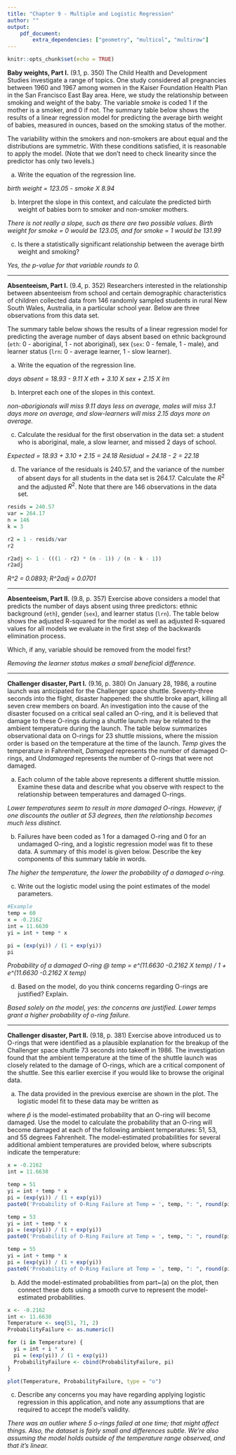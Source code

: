 ---
title: "Chapter 9 - Multiple and Logistic Regression"
author: ""
output:
    pdf_document:
        extra_dependencies: ["geometry", "multicol", "multirow"]
---

```{r setup, include=FALSE}
knitr::opts_chunk$set(echo = TRUE)
```

**Baby weights, Part I.** (9.1, p. 350) The Child Health and Development Studies investigate a range of topics. One study considered all pregnancies between 1960 and 1967 among women in the Kaiser Foundation Health Plan in the San Francisco East Bay area. Here, we study the relationship between smoking and weight of the baby. The variable *smoke* is coded 1 if the mother is a smoker, and 0 if not. The summary table below shows the results of a linear regression model for predicting the average birth weight of babies, measured in ounces, based on the smoking status of the mother.

\begin{center}
\begin{tabular}{rrrrr}
  \hline
            & Estimate  & Std. Error  & t value   & Pr($>$$|$t$|$) \\ 
  \hline
(Intercept) & 123.05    & 0.65        & 189.60    & 0.0000 \\ 
smoke       & -8.94     & 1.03        & -8.65     & 0.0000 \\ 
  \hline
\end{tabular}
\end{center}

The variability within the smokers and non-smokers are about equal and the 
distributions are symmetric. With these conditions satisfied, it is reasonable 
to apply the model. (Note that we don't need to check linearity since the 
predictor has only two levels.)

(a) Write the equation of the regression line.

*birth weight = 123.05 - smoke X 8.94*

(b) Interpret the slope in this context, and calculate the predicted birth 
weight of babies born to smoker and non-smoker mothers.

*There is not really a slope, such as there are two possible values.  Birth weight for smoke = 0 would be 123.05, and for smoke = 1 would be 131.99*

(c) Is there a statistically significant relationship between the average birth weight and smoking?

*Yes, the p-value for that variable rounds to 0.*



--------------------------------------------------------------------------------

\clearpage

**Absenteeism, Part I.**  (9.4, p. 352) Researchers interested in the relationship between absenteeism from school and certain demographic characteristics of children collected data from 146 randomly sampled students in rural New South Wales, Australia, in a particular school year. Below are three observations from this data set. 

\begin{center}
\begin{tabular}{r c c c c}
  \hline
 	  & eth 	& sex 	& lrn 	& days \\   
  \hline
1 	& 0 		& 1 		& 1 		&   2 \\ 
2 	& 0 		& 1 		& 1 		&  11 \\ 
$\vdots$ & $\vdots$ & $\vdots$ & $\vdots$ & $\vdots$ \\ 
146 & 1 		& 0 		& 0 		&  37 \\ 
  \hline
\end{tabular}
\end{center}

The summary table below shows the results of a linear regression model for predicting the average number of days absent based on ethnic background (`eth`: 0 - aboriginal, 1 - not aboriginal), sex (`sex`: 0 - female, 1 - male), and learner status (`lrn`: 0 - average learner, 1 - slow learner).

\begin{center}
\begin{tabular}{rrrrr}
  \hline
            & Estimate  & Std. Error  & t value   & Pr($>$$|$t$|$) \\ 
  \hline
(Intercept) & 18.93     & 2.57        & 7.37      & 0.0000 \\ 
eth         & -9.11     & 2.60        & -3.51     & 0.0000 \\ 
sex         & 3.10      & 2.64        & 1.18      & 0.2411 \\ 
lrn         & 2.15      & 2.65        & 0.81      & 0.4177 \\ 
  \hline
\end{tabular}
\end{center}

(a) Write the equation of the regression line.

*days absent = 18.93 - 9.11 X eth + 3.10 X sex + 2.15 X lrn*


(b) Interpret each one of the slopes in this context.

*non-aborigionals will miss 9.11 days less on average, males will miss 3.1 days more on average, and slow-learners will miss 2.15 days more on average.*


(c) Calculate the residual for the first observation in the data set: a student who is aboriginal, male, a slow learner, and missed 2 days of school.

*Expected = 18.93 + 3.10 + 2.15 = 24.18*
*Residual =  24.18 - 2 = 22.18*


(d) The variance of the residuals is 240.57, and the variance of the number of 
absent days for all students in the data set is 264.17. Calculate the $R^2$ and 
the adjusted $R^2$. Note that there are 146 observations in the data set.

```{r}
resids = 240.57
var = 264.17
n = 146
k = 3

r2 = 1 - resids/var
r2

r2adj <- 1 - (((1 - r2) * (n - 1)) / (n - k - 1))
r2adj
```

*R^2 = 0.0893;     R^2adj = 0.0701*



--------------------------------------------------------------------------------

\clearpage

**Absenteeism, Part II.** (9.8, p. 357) Exercise above considers a model that predicts the number of days absent using three predictors: ethnic background (`eth`), gender (`sex`), and learner status (`lrn`). The table below shows the adjusted R-squared for the model as well as adjusted R-squared values for all models we evaluate in the first step of the backwards elimination process. 

\begin{center}
\begin{tabular}{rlr}
  \hline
  & Model               & Adjusted $R^2$ \\ 
  \hline
1 & Full model          & 0.0701 \\ 
2 & No ethnicity        & -0.0033 \\ 
3 & No sex              & 0.0676 \\ 
4 & No learner status   & 0.0723 \\ 
  \hline
\end{tabular}
\end{center}

Which, if any, variable should be removed from the model first?

*Removing the learner status makes a small beneficial difference.*




--------------------------------------------------------------------------------

\clearpage

**Challenger disaster, Part I.** (9.16, p. 380) On January 28, 1986, a routine launch was anticipated for the Challenger space shuttle. Seventy-three seconds into the flight, disaster happened: the shuttle broke apart, killing all seven crew members on board. An investigation into the cause of the disaster focused on a critical seal called an O-ring, and it is believed that damage to these O-rings during a shuttle launch may be related to the ambient temperature during the launch. The table below summarizes observational data on O-rings for 23 shuttle missions, where the mission order is based on the temperature at the time of the launch. *Temp* gives the temperature in Fahrenheit, *Damaged* represents the number of damaged O-rings, and *Undamaged* represents the number of O-rings that were not damaged.

\begin{center}
\begin{tabular}{l rrrrr rrrrr rrrrr rrrrr rrr}
\hline
\vspace{-3.1mm} \\
Shuttle Mission   & 1  & 2 & 3 & 4 & 5 & 6 & 7 & 8 & 9 & 10 & 11 & 12 \\
\hline
\vspace{-3.1mm} \\
Temperature       & 53 & 57 & 58 & 63 & 66 & 67 & 67 & 67 & 68 & 69 & 70 & 70  \\
Damaged           & 5  & 1 & 1 & 1 & 0 & 0 & 0 & 0 & 0 & 0 & 1 & 0 \\
Undamaged         & 1  & 5 & 5 & 5 & 6 & 6 & 6 & 6 & 6 & 6 & 5 & 6 \\
\hline
\\ 
\cline{1-12}
\vspace{-3.1mm} \\
Shuttle Mission   & 13 & 14 & 15 & 16 & 17 & 18 & 19 & 20 & 21 & 22 & 23 \\
\cline{1-12}
\vspace{-3.1mm} \\
Temperature       & 70 & 70 & 72 & 73 & 75 & 75 & 76 & 76 & 78 & 79 & 81 \\
Damaged           & 1  & 0 & 0 & 0 & 0 & 1 & 0 & 0 & 0 & 0 & 0 \\
Undamaged         & 5  & 6 & 6 & 6 & 6 & 5 & 6 & 6 & 6 & 6 & 6 \\
\cline{1-12}
\end{tabular}
\end{center}

(a) Each column of the table above represents a different shuttle mission. Examine these data and describe what you observe with respect to the relationship between temperatures and damaged O-rings.

*Lower temperatures seem to result in more damaged O-rings.  However, if one discounts the outlier at 53 degrees, then the relationship becomes much less distinct.*


(b) Failures have been coded as 1 for a damaged O-ring and 0 for an undamaged O-ring, and a logistic regression model was fit to these data. A summary of this model is given below. Describe the key components of this summary table in words.

*The higher the temperature, the lower the probability of a damaged o-ring.*


\begin{center}
\begin{tabular}{rrrrr}
  \hline
            & Estimate & Std. Error & z value   & Pr($>$$|$z$|$) \\ 
  \hline
(Intercept) & 11.6630  & 3.2963     & 3.54      & 0.0004 \\ 
Temperature & -0.2162  & 0.0532     & -4.07     & 0.0000 \\ 
  \hline
\end{tabular}
\end{center}


(c) Write out the logistic model using the point estimates of the model parameters.

```{r}
#Example
temp = 60
x = -0.2162
int = 11.6630
yi = int + temp * x

pi = (exp(yi)) / (1 + exp(yi))
pi
```

*Probability of a damaged O-ring @ temp = e^(11.6630 -0.2162 X temp) / 1 + e^(11.6630 -0.2162 X temp)*


(d) Based on the model, do you think concerns regarding O-rings are justified? Explain.

*Based solely on the model, yes: the concerns are justified.  Lower temps grant a higher probability of o-ring failure.*





--------------------------------------------------------------------------------

\clearpage

**Challenger disaster, Part II.** (9.18, p. 381) Exercise above introduced us to O-rings that were identified as a plausible explanation for the breakup of the Challenger space shuttle 73 seconds into takeoff in 1986. The investigation found that the ambient temperature at the time of the shuttle launch was closely related to the damage of O-rings, which are a critical component of the shuttle. See this earlier exercise if you would like to browse the original data.

\begin{center}
```{r, echo=FALSE, message=FALSE, warning=FALSE, fig.show="hold", out.width="50%", fig.height=4}
library(openintro)
# load data ---------------------------------------------------------
if(!file.exists('orings.rda')) {
	download.file('https://github.com/jbryer/DATA606Fall2019/blob/master/course_data/orings.rda?raw=true',
				  'orings.rda')
}
load("orings.rda")
set.seed(17)
# plot probability of damage vs. temperature ------------------------
these <- orings[,1] %in% c(67, 70, 76)
plot(orings[,1] + 
       c(rep(0, 5), c(-0.1, 0, 0.1), 0, 0, -0.07, -0.07, 0.07, 0.07, 
         rep(0, 4), -0.07, 0.07, 0, 0, 0), 
     orings[,2]/6, 
     xlab = "", ylab = "Probability of damage", 
     xlim = c(50, 82), ylim = c(0,1), 
     col = COL[1,2], pch = 19)
mtext("Temperature (Fahrenheit)", 1, 2)
# probability calculations ------------------------------------------
temperature <- c(51, 53, 55)
logitp <- 11.6630 - 0.2162 * temperature
p <- exp(logitp) / (1+exp(logitp))
```
\end{center}

(a) The data provided in the previous exercise are shown in the plot. The logistic model fit to these data may be written as
\begin{align*}
\log\left( \frac{\hat{p}}{1 - \hat{p}} \right) = 11.6630 - 0.2162\times Temperature
\end{align*}

where $\hat{p}$ is the model-estimated probability that an O-ring will become damaged. Use the model to calculate the probability that an O-ring will become damaged at each of the following ambient temperatures: 51, 53, and 55 degrees Fahrenheit. The model-estimated probabilities for several additional ambient temperatures are provided below, where subscripts indicate the temperature:

\begin{align*}
&\hat{p}_{57} = 0.341
	&& \hat{p}_{59} = 0.251
	&& \hat{p}_{61} = 0.179
	&& \hat{p}_{63} = 0.124 \\
&\hat{p}_{65} = 0.084
	&& \hat{p}_{67} = 0.056
	&& \hat{p}_{69} = 0.037
	&& \hat{p}_{71} = 0.024
\end{align*}

```{r}
x = -0.2162
int = 11.6630

temp = 51
yi = int + temp * x
pi = (exp(yi)) / (1 + exp(yi))
paste0('Probability of O-Ring Failure at Temp = ', temp, ": ", round(pi * 100, 3), "%")

temp = 53
yi = int + temp * x
pi = (exp(yi)) / (1 + exp(yi))
paste0('Probability of O-Ring Failure at Temp = ', temp, ": ", round(pi * 100, 3), "%")

temp = 55
yi = int + temp * x
pi = (exp(yi)) / (1 + exp(yi))
paste0('Probability of O-Ring Failure at Temp = ', temp, ": ", round(pi * 100, 3), "%")

```




(b) Add the model-estimated probabilities from part~(a) on the plot, then connect these dots using a smooth curve to represent the model-estimated probabilities.

```{r}
x <- -0.2162
int <- 11.6630
Temperature <- seq(51, 71, 2)
ProbabilityFailure <- as.numeric()

for (i in Temperature) {
  yi = int + i * x
  pi = (exp(yi)) / (1 + exp(yi)) 
  ProbabilityFailure <- cbind(ProbabilityFailure, pi)
}

plot(Temperature, ProbabilityFailure, type = "o")

```


(c) Describe any concerns you may have regarding applying logistic regression in this application, and note any assumptions that are required to accept the model's validity.

*There was an outlier where 5 o-rings failed at one time; that might affect things.  Also, the dataset is fairly small and differences subtle.  We're also assuming the model holds outside of the temperature range observed, and that it's linear.*



